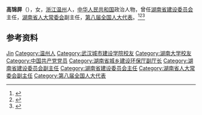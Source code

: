 '''高锦屏'''（{{bd|1938年|11月}}），女，[[浙江|浙江]][[温州|温州]]人，[[中华人民共和国|中华人民共和国]]政治人物，曾任[[湖南省建设委员会|湖南省建设委员会]]主任，[[湖南省人大常委会|湖南省人大常委会]]副主任，[[第八届全国人大代表|第八届全国人大代表]]。<ref>{{Cite book|title=湖南百科全书|author=禹舜主编; 洪期钧副主编|publisher=岳麓书社|year=1999|isbn=|location=长沙|pages=}}</ref><ref>{{Cite book|title=中华人民共和国职官志|author=何虎生, 李耀东, 向常福主编|publisher=中国社会出版社|year=2003|isbn=9787800883934|location=北京|pages=}}</ref><ref>{{Cite web|title=高锦屏|url=http://hnhsjy1.txhn.net/jcrw/qt/201611/t20161122_456338.htm|accessdate=2020-07-10|work=湖南红色记忆多媒体资源库|archiveurl=https://web.archive.org/web/20200710101217/http://hnhsjy1.txhn.net/jcrw/qt/201611/t20161122_456338.htm|archivedate=2020-07-10}}</ref>

== 参考资料 ==
{{reflist}}

{{中国人物小作品}}

{{Authority control}}
{{DEFAULTSORT:Gao高}}
[[Category:高姓|Jin]]
[[Category:温州人|Category:温州人]]
[[Category:武汉城市建设学院校友|Category:武汉城市建设学院校友]]
[[Category:湖南大学校友|Category:湖南大学校友]]
[[Category:中国共产党党员|Category:中国共产党党员]]
[[Category:湖南省城乡建设环保厅副厅长|Category:湖南省城乡建设环保厅副厅长]]
[[Category:湖南省建设委员会副主任|Category:湖南省建设委员会副主任]]
[[Category:湖南省建设委员会主任|Category:湖南省建设委员会主任]]
[[Category:湖南省人大常委会副主任|Category:湖南省人大常委会副主任]]
[[Category:第八届全国人大代表|Category:第八届全国人大代表]]